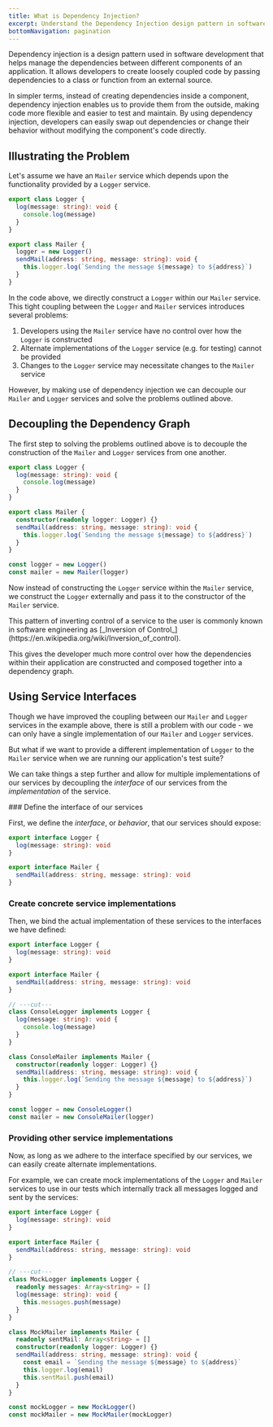 ```yaml
---
title: What is Dependency Injection?
excerpt: Understand the Dependency Injection design pattern in software development, fostering loose coupling by passing dependencies externally. Learn its benefits, illustration of problems, and solutions through decoupling the dependency graph and using service interfaces.
bottomNavigation: pagination
---
```


Dependency injection is a design pattern used in software development that helps manage the dependencies between different components of an application. It allows developers to create loosely coupled code by passing dependencies to a class or function from an external source.

In simpler terms, instead of creating dependencies inside a component, dependency injection enables us to provide them from the outside, making code more flexible and easier to test and maintain. By using dependency injection, developers can easily swap out dependencies or change their behavior without modifying the component's code directly.

## Illustrating the Problem

Let's assume we have an `Mailer` service which depends upon the functionality provided by a `Logger` service.

```ts twoslash
export class Logger {
  log(message: string): void {
    console.log(message)
  }
}

export class Mailer {
  logger = new Logger()
  sendMail(address: string, message: string): void {
    this.logger.log(`Sending the message ${message} to ${address}`)
  }
}
```

In the code above, we directly construct a `Logger` within our `Mailer` service. This tight coupling between the `Logger` and `Mailer` services introduces several problems:

1. Developers using the `Mailer` service have no control over how the `Logger` is constructed
2. Alternate implementations of the `Logger` service (e.g. for testing) cannot be provided
3. Changes to the `Logger` service may necessitate changes to the `Mailer` service

However, by making use of dependency injection we can decouple our `Mailer` and `Logger` services and solve the problems outlined above.

## Decoupling the Dependency Graph

The first step to solving the problems outlined above is to decouple the construction of the `Mailer` and `Logger` services from one another.

```ts twoslash
export class Logger {
  log(message: string): void {
    console.log(message)
  }
}

export class Mailer {
  constructor(readonly logger: Logger) {}
  sendMail(address: string, message: string): void {
    this.logger.log(`Sending the message ${message} to ${address}`)
  }
}

const logger = new Logger()
const mailer = new Mailer(logger)
```

Now instead of constructing the `Logger` service within the `Mailer` service, we construct the `Logger` externally and pass it to the constructor of the `Mailer` service.

<Idea>
  This pattern of inverting control of a service to the user is commonly known
  in software engineering as [_Inversion of
  Control_](https://en.wikipedia.org/wiki/Inversion_of_control).
</Idea>

This gives the developer much more control over how the dependencies within their application are constructed and composed together into a dependency graph.

## Using Service Interfaces

Though we have improved the coupling between our `Mailer` and `Logger` services in the example above, there is still a problem with our code - we can only have a single implementation of our `Mailer` and `Logger` services.

But what if we want to provide a different implementation of `Logger` to the `Mailer` service when we are running our application's test suite?

We can take things a step further and allow for multiple implementations of our services by decoupling the _interface_ of our services from the _implementation_ of the service.

<Steps>
### Define the interface of our services

First, we define the _interface_, or _behavior_, that our services should expose:

```ts twoslash
export interface Logger {
  log(message: string): void
}

export interface Mailer {
  sendMail(address: string, message: string): void
}
```

### Create concrete service implementations

Then, we bind the actual implementation of these services to the interfaces we have defined:

```ts twoslash
export interface Logger {
  log(message: string): void
}

export interface Mailer {
  sendMail(address: string, message: string): void
}

// ---cut---
class ConsoleLogger implements Logger {
  log(message: string): void {
    console.log(message)
  }
}

class ConsoleMailer implements Mailer {
  constructor(readonly logger: Logger) {}
  sendMail(address: string, message: string): void {
    this.logger.log(`Sending the message ${message} to ${address}`)
  }
}

const logger = new ConsoleLogger()
const mailer = new ConsoleMailer(logger)
```

### Providing other service implementations

Now, as long as we adhere to the interface specified by our services, we can easily create alternate implementations.

For example, we can create mock implementations of the `Logger` and `Mailer` services to use in our tests which internally track all messages logged and sent by the services:

```ts twoslash
export interface Logger {
  log(message: string): void
}

export interface Mailer {
  sendMail(address: string, message: string): void
}

// ---cut---
class MockLogger implements Logger {
  readonly messages: Array<string> = []
  log(message: string): void {
    this.messages.push(message)
  }
}

class MockMailer implements Mailer {
  readonly sentMail: Array<string> = []
  constructor(readonly logger: Logger) {}
  sendMail(address: string, message: string): void {
    const email = `Sending the message ${message} to ${address}`
    this.logger.log(email)
    this.sentMail.push(email)
  }
}

const mockLogger = new MockLogger()
const mockMailer = new MockMailer(mockLogger)
```

</Steps>
